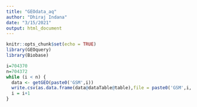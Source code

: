 ```yaml
---
title: "GEOdata_aq"
author: "Dhiraj Indana"
date: "3/15/2021"
output: html_document
---
```


```r
knitr::opts_chunk$set(echo = TRUE)
library(GEOquery)
library(Biobase)
```

```r
i=704370
n=704372
while (i < n) {
  data <- getGEO(paste0('GSM',i))
  write.csv(as.data.frame(data@dataTable@table),file = paste0('GSM',i,'.csv'))
  i = i+1
}


```